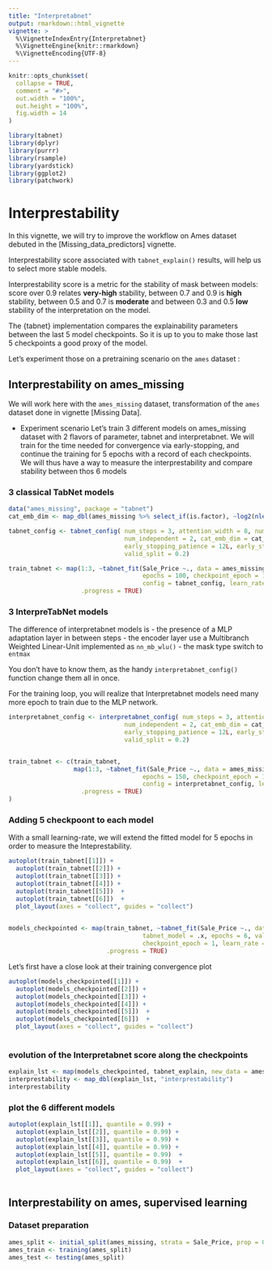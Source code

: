 ```yaml
---
title: "Interpretabnet"
output: rmarkdown::html_vignette
vignette: >
  %\VignetteIndexEntry{Interpretabnet}
  %\VignetteEngine{knitr::rmarkdown}
  %\VignetteEncoding{UTF-8}
---
```


```r
knitr::opts_chunk$set(
  collapse = TRUE,
  comment = "#>",
  out.width = "100%", 
  out.height = "100%", 
  fig.width = 14
)
```

```r
library(tabnet)
library(dplyr)
library(purrr)
library(rsample)
library(yardstick)
library(ggplot2)
library(patchwork)
```

# Interprestability 

In this vignette, we will try to improve the workflow on Ames dataset debuted in the [Missing_data_predictors] vignette.

Interprestability score associated with `tabnet_explain()` results, will help us to select more stable models.  

Interprestability score is a metric for the stability of mask between models: score over 0.9 relates **very-high** stability, between 0.7 and 0.9 is **high** stability, between 0.5 and 0.7 is **moderate** and between 0.3 and 0.5 **low** stability of the interpretation on the model.


The {tabnet} implementation compares the explainability parameters between the last 5 model checkpoints. So it is up to you to make those last 5 checkpoints a good proxy of the model.

Let's experiment those on a pretraining scenario on the `ames` dataset : 

## Interprestability on ames_missing 

We will work here with the `ames_missing` dataset, transformation of the `ames` dataset done in vignette [Missing Data].

* Experiment scenario
Let's train 3 different models on ames_missing dataset with 2 flavors of parameter, tabnet and interpretabnet.
We will train for the time needed for convergence via early-stopping, and continue the training for 5 epochs with a record of each checkpoints. 
We will thus have a way to measure the interprestability and compare stability between thos 6 models

### 3 classical TabNet models
```r
data("ames_missing", package = "tabnet")
cat_emb_dim <- map_dbl(ames_missing %>% select_if(is.factor), ~log2(nlevels(.x)) %>% round)

tabnet_config <- tabnet_config( num_steps = 3, attention_width = 8, num_shared = 2,
                                num_independent = 2, cat_emb_dim = cat_emb_dim, verbose = FALSE,
                                early_stopping_patience = 12L, early_stopping_tolerance = 0.01,
                                valid_split = 0.2)

train_tabnet <- map(1:3, ~tabnet_fit(Sale_Price ~., data = ames_missing,
                                     epochs = 100, checkpoint_epoch = 101,
                                     config = tabnet_config, learn_rate = 5e-2),
                    .progress = TRUE)
```

### 3 InterpreTabNet models

The difference of interpretabnet models is 
- the presence of a MLP adaptation layer in between steps
- the encoder layer use a Multibranch Weighted Linear-Unit implemented as `nn_mb_wlu()`
- the mask type switch to `entmax`

You don't have to know them, as the handy `interpretabnet_config()` function change them all in once.

For the training loop, you will realize that Interpretabnet models need many more epoch to train due to the MLP network.

```r
interpretabnet_config <- interpretabnet_config( num_steps = 3, attention_width = 8, num_shared = 2,
                                num_independent = 2, cat_emb_dim = cat_emb_dim, verbose = FALSE,
                                early_stopping_patience = 12L, early_stopping_tolerance = 0.01,
                                valid_split = 0.2)


train_tabnet <- c(train_tabnet,
                  map(1:3, ~tabnet_fit(Sale_Price ~., data = ames_missing,
                                     epochs = 150, checkpoint_epoch = 151,
                                     config = interpretabnet_config, learn_rate = 5e-2),
                    .progress = TRUE)
)

```

### Adding 5 checkpoont to each model

With a small learning-rate, we will extend the fitted model for 5 epochs in order to measure the Inteprestability.

```r
autoplot(train_tabnet[[1]]) + 
  autoplot(train_tabnet[[2]]) + 
  autoplot(train_tabnet[[3]]) + 
  autoplot(train_tabnet[[4]]) + 
  autoplot(train_tabnet[[5]])  +
  autoplot(train_tabnet[[6]])  +
  plot_layout(axes = "collect", guides = "collect")
  
```

```r

models_checkpointed <- map(train_tabnet, ~tabnet_fit(Sale_Price ~., data = ames_missing,
                                     tabnet_model = .x, epochs = 6, valid_split = 0.2,
                                     checkpoint_epoch = 1, learn_rate = 1e-2),
                           .progress = TRUE)

```




Let's first have a close look at their training convergence plot

```r
autoplot(models_checkpointed[[1]]) + 
  autoplot(models_checkpointed[[2]]) + 
  autoplot(models_checkpointed[[3]]) + 
  autoplot(models_checkpointed[[4]]) + 
  autoplot(models_checkpointed[[5]])  +
  autoplot(models_checkpointed[[6]])  +
  plot_layout(axes = "collect", guides = "collect")
  
```

### evolution of the Interpretabnet score along the checkpoints


```r
explain_lst <- map(models_checkpointed, tabnet_explain, new_data = ames_missing)
interprestability <- map_dbl(explain_lst, "interprestability")
interprestability
```

### plot the 6 different models
```r

autoplot(explain_lst[[1]], quantile = 0.99) + 
  autoplot(explain_lst[[2]], quantile = 0.99) + 
  autoplot(explain_lst[[3]], quantile = 0.99) + 
  autoplot(explain_lst[[4]], quantile = 0.99) + 
  autoplot(explain_lst[[5]], quantile = 0.99)  +
  autoplot(explain_lst[[6]], quantile = 0.99)  +
  plot_layout(axes = "collect", guides = "collect")
  
```
## Interprestability on ames, supervised learning

### Dataset preparation

```r
ames_split <- initial_split(ames_missing, strata = Sale_Price, prop = 0.8)
ames_train <- training(ames_split)
ames_test <- testing(ames_split)
```

